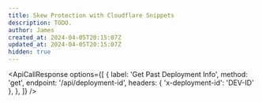 ```yaml
---
title: Skew Protection with Cloudflare Snippets
description: TODO.
author: James
created_at: 2024-04-05T20:15:07Z
updated_at: 2024-04-05T20:15:07Z
hidden: true
---
```


<InlineGroup>
  <ApiCallResponse
    options={[
      {
        label: 'Get Current Deployment Info',
        method: 'get',
        endpoint: '/api/deployment-id',
        useDeploymentId: true,
      },
    ]}
  />

  <ApiCallResponse
    options={[
      {
        label: 'Get Past Deployment Info',
        method: 'get',
        endpoint: '/api/deployment-id',
        headers: { 'x-deployment-id': 'DEV-ID' },
      },
    ]}
  />
</InlineGroup>
